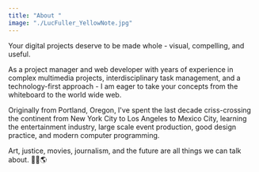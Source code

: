 ```yaml
---
title: "About "
image: "./LucFuller_YellowNote.jpg"
---
```


Your digital projects deserve to be made whole - visual, compelling, and useful.

As a project manager and web developer with years of experience in complex multimedia projects, interdisciplinary task management, and a technology-first approach - I am eager to take your concepts from the whiteboard to the world wide web.

Originally from Portland, Oregon, I've spent the last decade criss-crossing the continent from New York City to Los Angeles to Mexico City, learning the entertainment industry, large scale event production, good design practice, and modern computer programming.

Art, justice, movies, journalism, and the future are all things we can talk about. 🚀🎷🌎
